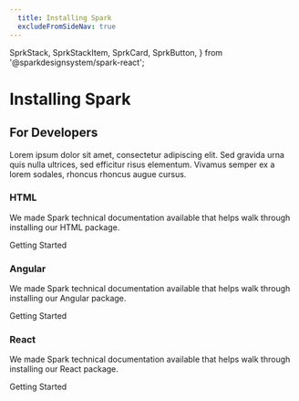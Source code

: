 ```yaml
---
  title: Installing Spark
  excludeFromSideNav: true
---
```

  SprkStack,
  SprkStackItem,
  SprkCard,
  SprkButton,
} from '@sparkdesignsystem/spark-react';

# Installing Spark
<SprkStack itemSpacing="huge">
  <SprkStackItem>
    <SprkStack itemSpacing="medium">
      <SprkStackItem>
        <h2 className="sprk-b-TypeDisplayThree">
          For Developers
        </h2>
      </SprkStackItem>
      <SprkStackItem>
        <p className="sprk-b-TypeBodyTwo sprk-u-Measure">
          Lorem ipsum dolor sit amet, consectetur adipiscing
          elit. Sed gravida urna quis nulla ultrices,
          sed efficitur risus elementum. Vivamus
          semper ex a lorem sodales, rhoncus
          rhoncus augue cursus.
        </p>
      </SprkStackItem>
    </SprkStack>
  </SprkStackItem>
  <SprkStackItem>
    <div className="docs-o-Grid docs-o-Grid--three-col docs-o-Grid--large">
      <SprkCard additionalContentClasses="sprk-o-Stack sprk-o-Stack--large">
        <h3 className="sprk-b-TypeDisplayFive sprk-o-Stack__item">
          HTML
        </h3>
        <p className="sprk-b-TypeBodyTwo sprk-o-Stack__item">
          We made Spark technical documentation available that helps walk through
          installing our HTML package.
        </p>
        <div className="sprk-o-Stack__item">
          <SprkButton
            variant="secondary"
            element="a"
            href="/installing-spark/vanilla-installation"
          >
            Getting Started
          </SprkButton>
        </div>
      </SprkCard>
      <SprkCard additionalContentClasses="sprk-o-Stack sprk-o-Stack--large">
        <h3 className="sprk-b-TypeDisplayFive sprk-o-Stack__item">
          Angular
        </h3>
        <p className="sprk-b-TypeBodyTwo sprk-o-Stack__item">
          We made Spark technical documentation available that helps walk through
          installing our Angular package.
        </p>
        <div className="sprk-o-Stack__item">
          <SprkButton
            variant="secondary"
            element="a"
            href="/installing-spark/angular"
          >
            Getting Started
          </SprkButton>
        </div>
      </SprkCard>
      <SprkCard additionalContentClasses="sprk-o-Stack sprk-o-Stack--large">
        <h3 className="sprk-b-TypeDisplayFive sprk-o-Stack__item">
          React
        </h3>
        <p className="sprk-b-TypeBodyTwo sprk-o-Stack__item">
          We made Spark technical documentation available that helps walk through
          installing our React package.
        </p>
        <div className="sprk-o-Stack__item">
          <SprkButton
            variant="secondary"
            element="a"
            href="/installing-spark/react"
          >
            Getting Started
          </SprkButton>
        </div>
      </SprkCard>
    </div>
  </SprkStackItem>
</SprkStack>